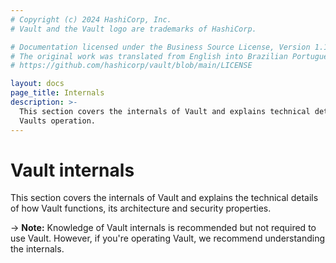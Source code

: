 ```yaml
---
# Copyright (c) 2024 HashiCorp, Inc.
# Vault and the Vault logo are trademarks of HashiCorp.

# Documentation licensed under the Business Source License, Version 1.1.
# The original work was translated from English into Brazilian Portuguese.
# https://github.com/hashicorp/vault/blob/main/LICENSE

layout: docs
page_title: Internals
description: >-
  This section covers the internals of Vault and explains technical details of
  Vaults operation.
---
```


# Vault internals

This section covers the internals of Vault and explains the technical
details of how Vault functions, its architecture and security properties.

-> **Note:** Knowledge of Vault internals is recommended but not required to use Vault. However, if you're operating Vault, we recommend understanding the internals.
